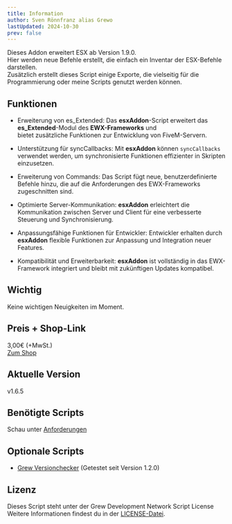 ```yaml
---
title: Information
author: Sven Rönnfranz alias Grewo
lastUpdated: 2024-10-30
prev: false
---
```


Dieses Addon erweitert ESX ab Version 1.9.0. <br/>
Hier werden neue Befehle erstellt, die einfach ein Inventar der ESX-Befehle darstellen. <br/>
Zusätzlich erstellt dieses Script einige Exporte, die vielseitig für die Programmierung oder meine Scripts genutzt werden können.

## Funktionen
* Erweiterung von es_Extended: Das **esxAddon**-Script erweitert das **es_Extended**-Modul des **EWX-Frameworks** und<br/>
bietet zusätzliche Funktionen zur Entwicklung von FiveM-Servern.

* Unterstützung für syncCallbacks: Mit **esxAddon** können `syncCallbacks` verwendet werden, um synchronisierte Funktionen effizienter in Skripten einzusetzen.

* Erweiterung von Commands: Das Script fügt neue, benutzerdefinierte Befehle hinzu, die auf die Anforderungen des EWX-Frameworks zugeschnitten sind.

* Optimierte Server-Kommunikation: **esxAddon** erleichtert die Kommunikation zwischen Server und Client für eine verbesserte Steuerung und Synchronisierung.

* Anpassungsfähige Funktionen für Entwickler: Entwickler erhalten durch **esxAddon** flexible Funktionen zur Anpassung und Integration neuer Features.

* Kompatibilität und Erweiterbarkeit: **esxAddon** ist vollständig in das EWX-Framework integriert und bleibt mit zukünftigen Updates kompatibel.


## Wichtig
Keine wichtigen Neuigkeiten im Moment.

## Preis + Shop-Link
3,00€ (+MwSt.)<br/>
<a href="https://store.grew-development.de/package/5454068" target="_blank">Zum Shop</a>

## Aktuelle Version
v1.6.5

## Benötigte Scripts
Schau unter [Anforderungen](/de/grew_esxaddon/required)

## Optionale Scripts
* <a href="/grew_versionchecker/readme" target="_blank">Grew Versionchecker</a> (Getestet seit Version 1.2.0)

## Lizenz
Dieses Script steht unter der Grew Development Network Script License Weitere Informationen findest du in der [LICENSE-Datei](/de/grew_esxaddon/license).
